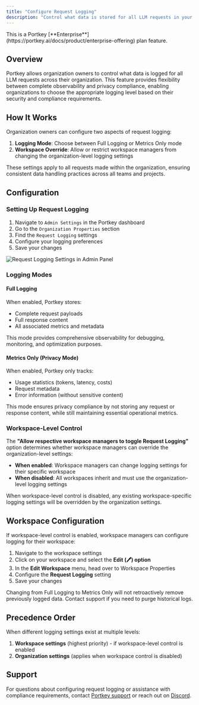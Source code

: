 ```yaml
---
title: "Configure Request Logging"
description: "Control what data is stored for all LLM requests in your organization"
---
```


<Check>
  This is a Portkey [**Enterprise**](https://portkey.ai/docs/product/enterprise-offering) plan feature.
</Check>

## Overview
Portkey allows organization owners to control what data is logged for all LLM requests across their organization. This feature provides flexibility between complete observability and privacy compliance, enabling organizations to choose the appropriate logging level based on their security and compliance requirements.

## How It Works
Organization owners can configure two aspects of request logging:
1. **Logging Mode**: Choose between Full Logging or Metrics Only mode
2. **Workspace Override**: Allow or restrict workspace managers from changing the organization-level logging settings

These settings apply to all requests made within the organization, ensuring consistent data handling practices across all teams and projects.

## Configuration

### Setting Up Request Logging
1. Navigate to `Admin Settings` in the Portkey dashboard
2. Go to the `Organization Properties` section
3. Find the `Request Logging` settings
4. Configure your logging preferences
5. Save your changes

<Frame>
  <img src="/images/product/request-logging.png" alt="Request Logging Settings in Admin Panel" />
</Frame>

### Logging Modes

#### Full Logging
When enabled, Portkey stores:
- Complete request payloads
- Full response content
- All associated metrics and metadata

This mode provides comprehensive observability for debugging, monitoring, and optimization purposes.

#### Metrics Only (Privacy Mode)
When enabled, Portkey only tracks:
- Usage statistics (tokens, latency, costs)
- Request metadata
- Error information (without sensitive content)

This mode ensures privacy compliance by not storing any request or response content, while still maintaining essential operational metrics.

### Workspace-Level Control

The **"Allow respective workspace managers to toggle Request Logging"** option determines whether workspace managers can override the organization-level settings:

- **When enabled**: Workspace managers can change logging settings for their specific workspace
- **When disabled**: All workspaces inherit and must use the organization-level logging settings

<Note>
When workspace-level control is disabled, any existing workspace-specific logging settings will be overridden by the organization settings.
</Note>

## Workspace Configuration

If workspace-level control is enabled, workspace managers can configure logging for their workspace:

1. Navigate to the workspace settings
2. Click on your workspace and select the **Edit (🖊️) option**
3. In the **Edit Workspace** menu, head over to Workspace Properties
4. Configure the **Request Logging** setting
4. Save your changes


<Warning>
Changing from Full Logging to Metrics Only will not retroactively remove previously logged data. Contact support if you need to purge historical logs.
</Warning>

## Precedence Order

When different logging settings exist at multiple levels:

1. **Workspace settings** (highest priority) - if workspace-level control is enabled
2. **Organization settings** (applies when workspace control is disabled)

## Support

For questions about configuring request logging or assistance with compliance requirements, contact [Portkey support](mailto:support@portkey.ai) or reach out on [Discord](https://portkey.sh/reddit-discord).
